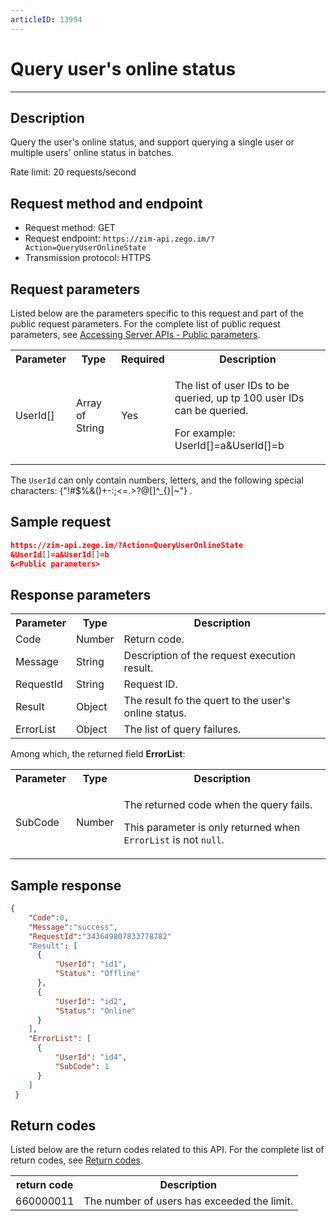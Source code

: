 ```yaml
---
articleID: 13994
---
```


# Query user's online status

- - -


## Description

Query the user's online status, and support querying a single user or multiple users' online status in batches.

Rate limit: 20 requests/second

## Request method and endpoint

- Request method: GET
- Request endpoint: `https://zim-api.zego.im/?Action=QueryUserOnlineState`
- Transmission protocol: HTTPS

## Request parameters

Listed below are the parameters specific to this request and part of the public request parameters. For the complete list of public request parameters, see [Accessing Server APIs - Public parameters](../Accessing%20Server%20APIs.mdx#Public%20parameters).

<table>
<tbody><tr>
<th>Parameter</th>
<th>Type</th>
<th>Required</th>
<th>Description</th>
</tr>
<tr>
<td>UserId[]</td>
<td>Array of String</td>
<td>Yes</td>
<td>
<p>The list of user IDs to be queried, up tp 100 user IDs can be queried. </p><p>For example: UserId[]=a&UserId[]=b</p>
</td>
</tr>
</tbody></table>

<Note title="Note">

The `UserId` can only contain numbers, letters, and the following special characters: {"!#$%&()+-:;<=.>?@[]^_{}|~"} .

</Note>


## Sample request

```json
https://zim-api.zego.im/?Action=QueryUserOnlineState
&UserId[]=a&UserId[]=b
&<Public parameters>
```

## Response parameters

<table>

<tbody><tr>
<th>Parameter</th>
<th>Type</th>
<th>Description</th>
</tr>
<tr>
<td>Code</td>
<td>Number</td>
<td>Return code. </td>
</tr>
<tr>
<td>Message</td>
<td>String</td>
<td>Description of the request execution result. </td>
</tr>
<tr>
<td>RequestId</td>
<td>String</td>
<td>Request ID. </td>
</tr>
<tr>
<td>Result</td>
<td>Object</td>
<td>The result fo the quert to the user's online status.</td>
</tr>
<tr>
<td>ErrorList</td>
<td>Object</td>
<td>The list of query failures.</td>
</tr>
</tbody></table>

Among which, the returned field **ErrorList**:

<table>
<tbody><tr>
<th>Parameter</th>
<th>Type</th>
<th>Description</th>
</tr>
<tr>
<td>SubCode</td>
<td>Number</td>
<td><p>The returned code when the query fails. </p><p>This parameter is only returned when <code>ErrorList</code> is not <code>null</code>. </p></td>
</tr>
</tbody></table>

## Sample response 

```json
{
    "Code":0,
    "Message":"success",
    "RequestId":"343649807833778782"
    "Result": [
      {
          "UserId": "id1",
          "Status": "Offline"
      },
      {
          "UserId": "id2",
          "Status": "Online"
      }
    ],
    "ErrorList": [
      {
          "UserId": "id4",
          "SubCode": 1
      }
    ] 
 }
```


## Return codes

Listed below are the return codes related to this API. For the complete list of return codes, see [Return codes](../Return%20codes.mdx).

<table>
<tbody><tr>
<th>return code</th>
<th>Description</th>
</tr>
<tr>
<td>660000011</td>
<td>The number of users has exceeded the limit. </td>
</tr>
</tbody></table>
